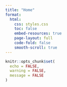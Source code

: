 ```yaml
---
title: "Home"
format:
  html:
    css: styles.css
    toc: false
    embed-resources: true
    page-layout: full
    code-fold: false
    smooth-scroll: true
---
```


```r
knitr::opts_chunk$set(
  echo = FALSE,
  warning = FALSE,
  message = FALSE
)
```
